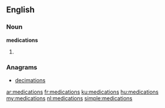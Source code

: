 ==English==

===Noun===
'''medications'''

# {{plural of|[[medication]]}}

===Anagrams===
* [[decimations#English|decimations]]

[[ar:medications]]
[[fr:medications]]
[[ku:medications]]
[[hu:medications]]
[[my:medications]]
[[nl:medications]]
[[simple:medications]]
